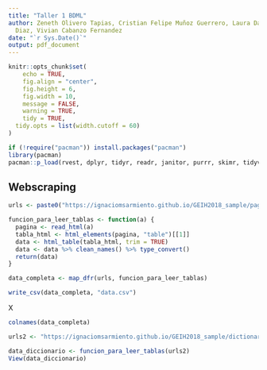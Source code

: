 ```yaml
---
title: "Taller 1 BDML"
author: Zeneth Olivero Tapias, Cristian Felipe Muñoz Guerrero, Laura Daniela Torres
  Diaz, Vivian Cabanzo Fernandez
date: "`r Sys.Date()`"
output: pdf_document
---
```


```r
knitr::opts_chunk$set(
	echo = TRUE,
	fig.align = "center",
	fig.height = 6,
	fig.width = 10,
	message = FALSE,
	warning = TRUE, 
	tidy = TRUE,               
  tidy.opts = list(width.cutoff = 60)  
)

if (!require("pacman")) install.packages("pacman")
library(pacman)
pacman::p_load(rvest, dplyr, tidyr, readr, janitor, purrr, skimr, tidyverse)
```

## Webscraping

```r
urls <- paste0("https://ignaciomsarmiento.github.io/GEIH2018_sample/pages/geih_page_", 1:10, ".html")

funcion_para_leer_tablas <- function(a) {
  pagina <- read_html(a)
  tabla_html <- html_elements(pagina, "table")[[1]]
  data <- html_table(tabla_html, trim = TRUE)
  data <- data %>% clean_names() %>% type_convert()
  return(data)
}

data_completa <- map_dfr(urls, funcion_para_leer_tablas)

write_csv(data_completa, "data.csv")

```

X

```r

colnames(data_completa)

```


```r
urls2 <- "https://ignaciomsarmiento.github.io/GEIH2018_sample/dictionary.html"

data_diccionario <- funcion_para_leer_tablas(urls2)
View(data_diccionario)
```

